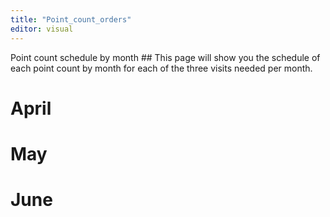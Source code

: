 ```yaml
---
title: "Point_count_orders"
editor: visual
---
```

Point count schedule by month
## This page will show you the schedule of each point count by month for each of the three visits needed per month.

# April

# May

# June

